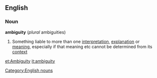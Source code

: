 ==English==
===Noun===
{{wikipedia}}
'''ambiguity'''  (''plural'' ambiguities)
#Something liable to more than one [[interpretation]], [[explanation]] or [[meaning]], especially if that meaning etc cannot be determined from its [[context]]
[[Category:English nouns]]

[[et:Ambiguity]]
[[it:ambiguity]]